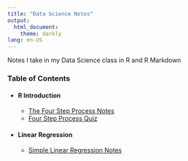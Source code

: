 ```yaml
---
title: "Data Science Notes"
output:
  html_document:
    theme: darkly
lang: en-US
---
```


Notes I take in my Data Science class in R and R Markdown

### Table of Contents
- #### R Introduction
  - [The Four Step Process Notes](notes/FourStepProcessNotes)
  - [Four Step Process Quiz](assignments/FourStepProcessQuiz)
- #### Linear Regression
  - [Simple Linear Regression Notes](notes/SimpleLinearRegressionNotes)